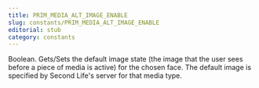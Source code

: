 ```yaml
---
title: PRIM_MEDIA_ALT_IMAGE_ENABLE
slug: constants/PRIM_MEDIA_ALT_IMAGE_ENABLE
editorial: stub
category: constants
---
```


<LSLConstant
	name="PRIM_MEDIA_ALT_IMAGE_ENABLE"
	type="integer"
	value="0"
/>

Boolean. Gets/Sets the default image state (the image that the user sees before a piece of media is active) for the chosen face. The default image is specified by Second Life's server for that media type.
